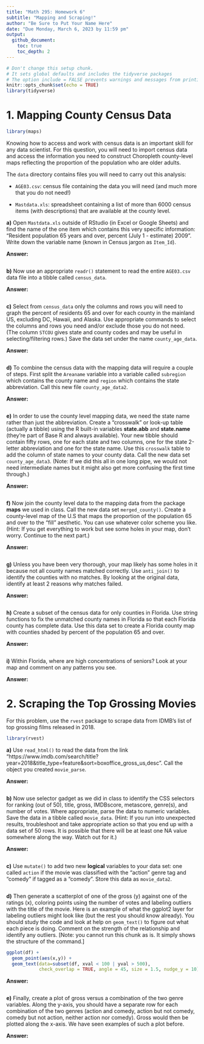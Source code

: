 ```yaml
---
title: "Math 295: Homework 6"
subtitle: "Mapping and Scraping!"
author: "Be Sure to Put Your Name Here"  
date: "Due Monday, March 6, 2023 by 11:59 pm"
output: 
  github_document: 
    toc: true
    toc_depth: 2
---
```



```r
# Don't change this setup chunk. 
# It sets global defaults and includes the tidyverse packages
# The option include = FALSE prevents warnings and messages from printing to your report.
knitr::opts_chunk$set(echo = TRUE)
library(tidyverse)
```


# 1. Mapping County Census Data  

```r
library(maps)
```

Knowing how to access and work with census data is an important skill for any data scientist. For this question, you will need to import census data and access the information you need to construct Choropleth county-level maps reflecting the proportion of the population who are older adults. 

The `data` directory contains files you will need to carry out this analysis:  

* `AGE03.csv`: census file containing the data you will need (and much more that you do not need!)  

* `Mastdata.xls`: spreadsheet containing a list of more than 6000 census items (with descriptions) that are available at the county level.  

**a)** Open `Mastdata.xls` outside of RStudio (in Excel or Google Sheets) and find the name of the one item which contains this very specific information:  "Resident population 65 years and over, percent (July 1 - estimate) 2009". Write down the variable name (known in Census jargon as `Item_Id`).  

**Answer:**  

```r

```

**b)** Now use an appropriate `readr()` statement to read the entire `AGE03.csv` data file into a tibble called `census_data`.  

**Answer:**  

```r

```

**c)** Select from `census_data` only the columns and rows you will need to graph the percent of residents 65 and over for each county in the mainland US, excluding DC, Hawaii, and Alaska. Use appropriate commands to select the columns and rows you need and/or exclude those you do not need. (The column `STCOU` gives state and county codes and may be useful in selecting/filtering rows.) Save the data set under the name `county_age_data`.    

**Answer:**  

```r

```


**d)** To combine the census data with the mapping data will require a couple of steps. First split the `Areaname` variable into a variable called `subregion` which contains the county name and `region` which contains the state abbreviation.  Call this new file `county_age_data2`. 

**Answer:**  

```r

```


**e)** In order to use the county level mapping data, we need the state name rather than just the abbreviation. Create a "crosswalk" or look-up table (actually a tibble) using the R built-in variables **state.abb** and **state.name** (they're part of Base R and always available). Your new tibble should contain fifty rows, one for each state and two columns, one for the state 2-letter abbreviation and one for the state name.  Use this `crosswalk` table to add the column of state names to your county data. Call the new data set `county_age_data3`. (Note: If we did this all in one long pipe, we would not need intermediate names but it might also get more confusing the first time through.)

**Answer:**  

```r

```


**f)** Now join the county level data to the mapping data from the package **maps** we used in class. Call the new data set `merged_county()`.  Create a county-level map of the U.S that maps the proportion of the population 65 and over to the "fill" aesthetic. You can use whatever color scheme you like.  (Hint: If you get everything to work but see some holes in your map, don't worry. Continue to the next part.)

**Answer:**  

```r

```


**g)** Unless you have been very thorough, your map likely has some holes in it because not all county names matched correctly. Use `anti_join()` to identify the counties with no matches. By looking at the original data, identify at least 2 reasons why matches failed.

**Answer:**  

```r

```



**h)** Create a subset of the census data for only counties in Florida. Use string functions to fix the unmatched county names in Florida so that each Florida county has complete data. Use this data set to create a Florida county map with counties shaded by percent of the population 65 and over.  

**Answer:**  

```r

```


**i)** Within Florida, where are high concentrations of seniors? Look at your map and comment on any patterns you see.  

**Answer:**  



# 2. Scraping the Top Grossing Movies  

For this problem, use the `rvest` package to scrape data from IDMB's list of top grossing films released in 2018.

```r
library(rvest)
```

**a)** Use `read_html()` to read the data from the link "https://www.imdb.com/search/title?year=2018&title_type=feature&sort=boxoffice_gross_us,desc". Call the object you created `movie_parse`.

**Answer:**  

```r

```


**b)** Now use selector gadget as we did in class to identify the CSS selectors for ranking (out of 50), title, gross, IMDBscore, metascore, genre(s), and number of votes. Where appropriate, parse the data to numeric variables.  Save the data in a tibble called `movie_data`.  (Hint: If you run into unexpected results, troubleshoot and take appropriate action so that you end up with a data set of 50 rows. It is possible that there will be at least one NA value somewhere along the way. Watch out for it.)

**Answer:**  

```r

```

**c)** Use `mutate()` to add two new **logical** variables to your data set: one called `action` if the movie was classified with the "action" genre tag and "comedy" if tagged as a "comedy".  Store this data as `movie_data2`.   


```r

```


**d)** Then generate a scatterplot of one of the gross (y) against one of the ratings (x), coloring points using the number of votes and labeling outliers with the title of the movie. Here is an example of what the ggplot2 layer for labeling outliers might look like (but the rest you should know already). You should study the code and look at help on `geom_text()` to figure out what each piece is doing. Comment on the strength of the relationship and identify any outliers. [Note: you cannot run this chunk as is. It simply shows the structure of the command.] 

```r
ggplot(df) + 
  geom_point(aes(x,y)) + 
  geom_text(data=subset(df, xval < 100 | yval > 500), 
            check_overlap = TRUE, angle = 45, size = 1.5, nudge_y = 10)
```

**Answer:**  

```r

```


**e)** Finally, create a plot of gross versus a combination of the two genre variables. Along the y-axis, you should have a separate row for each combination of the two genres (action and comedy, action but not comedy, comedy but not action, neither action nor comedy). Gross would then be plotted along the x-axis. We have seen examples of such a plot before. 

**Answer:**  

```r

```

